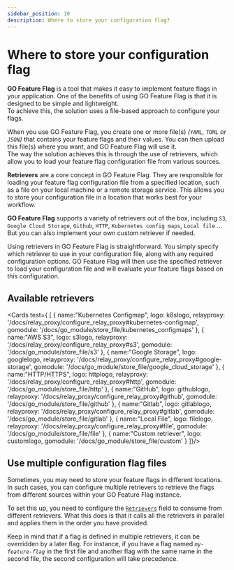 ```yaml
---
sidebar_position: 10
description: Where to store your configuration flag?
---
```


# Where to store your configuration flag
**GO Feature Flag** is a tool that makes it easy to implement feature flags in your application. One of the benefits of 
using GO Feature Flag is that it is designed to be simple and lightweight.  
To achieve this, the solution uses a file-based approach to configure your flags.

When you use GO Feature Flag, you create one or more file(s) _(`YAML`, `TOML` or `JSON`)_ that contains your feature 
flags and their values. You can then upload this file(s) where you want, and GO Feature Flag will use it.  
The way the solution achieves this is through the use of retrievers, which allow you to load your feature flag 
configuration file from various sources.

**Retrievers** are a core concept in GO Feature Flag. They are responsible for loading your feature flag configuration 
file from a specified location, such as a file on your local machine or a remote storage service. This allows you to 
store your configuration file in a location that works best for your workflow.

**GO Feature Flag** supports a variety of retrievers out of the box, including `S3`, `Google Cloud Storage`, `Github`, 
`HTTP`, `Kubernetes config maps`, `Local file` ...  
But you can also implement your own custom retriever if needed.

Using retrievers in GO Feature Flag is straightforward. You simply specify which retriever to use in your configuration 
file, along with any required configuration options. GO Feature Flag will then use the specified retriever to load your 
configuration file and will evaluate your feature flags based on this configuration.

## Available retrievers

<Cards test={
  [
    {
      name:"Kubernetes Configmap",
      logo: k8slogo,
      relayproxy: '/docs/relay_proxy/configure_relay_proxy#kubernetes-configmap',
      gomodule: '/docs/go_module/store_file/kubernetes_configmaps'
    },
    {
      name:"AWS S3",
      logo: s3logo,
      relayproxy: '/docs/relay_proxy/configure_relay_proxy#s3',
      gomodule: '/docs/go_module/store_file/s3'
    },
    {
      name:"Google Storage",
      logo: googlelogo,
      relayproxy: '/docs/relay_proxy/configure_relay_proxy#google-storage',
      gomodule: '/docs/go_module/store_file/google_cloud_storage'
    },
    {
      name:"HTTP/HTTPS",
      logo: httplogo,
      relayproxy: '/docs/relay_proxy/configure_relay_proxy#http',
      gomodule: '/docs/go_module/store_file/http'
    },
    {
      name:"GitHub",
      logo: githublogo,
      relayproxy: '/docs/relay_proxy/configure_relay_proxy#github',
      gomodule: '/docs/go_module/store_file/github'
    },
    {
      name:"Gitlab",
      logo: gitlablogo,
      relayproxy: '/docs/relay_proxy/configure_relay_proxy#gitlab',
      gomodule: '/docs/go_module/store_file/gitlab'
    },
    {
      name:"Local File",
      logo: filelogo,
      relayproxy: '/docs/relay_proxy/configure_relay_proxy#file',
      gomodule: '/docs/go_module/store_file/file'
    },
    {
      name:"Custom retriever",
      logo: customlogo,
      gomodule: '/docs/go_module/store_file/custom'
    }
  ]}/>

## Use multiple configuration flag files
Sometimes, you may need to store your feature flags in different locations.
In such cases, you can configure multiple retrievers to retrieve the flags from different sources within your GO Feature
Flag instance.

To set this up, you need to configure the [`Retrievers`](../go_module/configuration#configuration-fields) field to
consume from different retrievers.
What this does is that it calls all the retrievers in parallel and applies them in the order you have provided.

Keep in mind that if a flag is defined in multiple retrievers, it can be overridden by a later flag. For instance,
if you have a flag named _`my-feature-flag`_ in the first file and another flag with the same name in the second file, the second configuration will take precedence.
